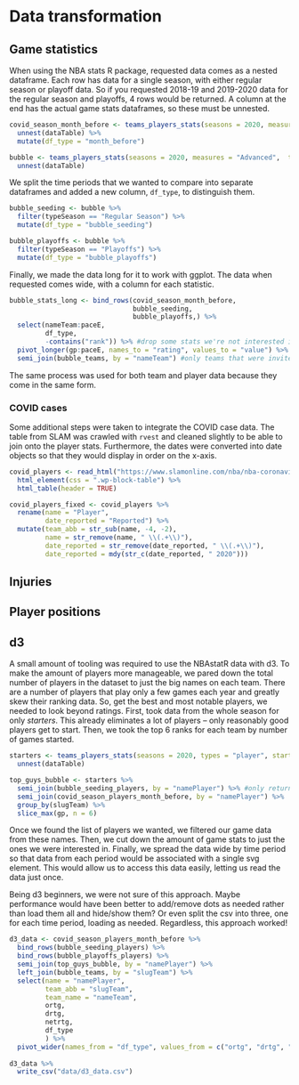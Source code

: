 # Data transformation

## Game statistics

When using the NBA stats R package, requested data comes as a nested dataframe. 
Each row has data for a single season, with either regular season or playoff data. 
So if you requested 2018-19 and 2019-2020 data for the regular season and playoffs, 
4 rows would be returned. A column at the end has the actual game stats dataframes,
so these must be unnested.
```r
covid_season_month_before <- teams_players_stats(seasons = 2020, measures = "Advanced", types = "team", tables = "general", modes = "PerGame", date_from = "2-11-20", date_to = "3-11-20") %>% 
  unnest(dataTable) %>% 
  mutate(df_type = "month_before")

bubble <- teams_players_stats(seasons = 2020, measures = "Advanced",  types = "team", season_types = c("Regular Season", "Playoffs"), tables = "general", modes = "PerGame", date_from = "7-29-20", date_to = "10-11-20") %>% 
  unnest(dataTable) 
```

We split the time periods that we wanted to compare into separate dataframes and added a new column, 
`df_type`, to distinguish them.
```r
bubble_seeding <- bubble %>% 
  filter(typeSeason == "Regular Season") %>% 
  mutate(df_type = "bubble_seeding") 

bubble_playoffs <- bubble %>% 
  filter(typeSeason == "Playoffs") %>% 
  mutate(df_type = "bubble_playoffs")   
```

Finally, we made the data long for it to work with ggplot. The data when requested comes wide, 
with a column for each statistic.
```r
bubble_stats_long <- bind_rows(covid_season_month_before,
                               bubble_seeding,
                               bubble_playoffs,) %>%
  select(nameTeam:paceE,
         df_type,
         -contains("rank")) %>% #drop some stats we're not interested in
  pivot_longer(gp:paceE, names_to = "rating", values_to = "value") %>%
  semi_join(bubble_teams, by = "nameTeam") #only teams that were invited to bubble
```

The same process was used for both team and player data because they come in the same form.

### COVID cases

Some additional steps were taken to integrate the COVID case data. The table from SLAM was 
crawled with `rvest` and cleaned slightly to be able to join onto the player stats. Furthermore, 
the dates were converted into date objects so that they would display in order on the x-axis.
```r
covid_players <- read_html("https://www.slamonline.com/nba/nba-coronavirus-covid-list/") %>% 
  html_element(css = ".wp-block-table") %>% 
  html_table(header = TRUE)

covid_players_fixed <- covid_players %>% 
  rename(name = "Player",
         date_reported = "Reported") %>% 
  mutate(team_abb = str_sub(name, -4, -2),
         name = str_remove(name, " \\(.+\\)"),
         date_reported = str_remove(date_reported, " \\(.+\\)"),
         date_reported = mdy(str_c(date_reported, " 2020")))

```

## Injuries

## Player positions


## d3

A small amount of tooling was required to use the NBAstatR data with d3. To make the amount of players more manageable, we 
pared down the total number of players in the dataset to just the big names on each team. There 
are a number of players that play only a few games each year and greatly skew their ranking data. So,
get the best and most notable players, we needed to look beyond ratings. First, took data from the whole season for only _starters_. 
This already eliminates a lot of players -- only reasonably good players get to start. 
Then, we took the top 6 ranks for each team by number of games started. 

```r
starters <- teams_players_stats(seasons = 2020, types = "player", starters_bench = list("Starters")) %>% 
  unnest(dataTable) 

top_guys_bubble <- starters %>% 
  semi_join(bubble_seeding_players, by = "namePlayer") %>% #only return players with bubble data, some players opted out
  semi_join(covid_season_players_month_before, by = "namePlayer") %>% 
  group_by(slugTeam) %>% 
  slice_max(gp, n = 6)
```


Once we found the list of players we wanted, we filtered our game data from these names. 
Then, we cut down the amount of game stats to just the ones we were interested in.
Finally, we spread the data wide by time period so that data from each period would be associated with a 
single svg element. This would allow us to access this data easily, letting us read the data just once.

Being d3 beginners, we were not sure of this approach. Maybe performance would have been better to 
add/remove dots as needed rather than load them all and hide/show them? Or even split the csv into three, 
one for each time period, loading as needed. Regardless, this approach worked!
```r
d3_data <- covid_season_players_month_before %>% 
  bind_rows(bubble_seeding_players) %>% 
  bind_rows(bubble_playoffs_players) %>% 
  semi_join(top_guys_bubble, by = "namePlayer") %>% 
  left_join(bubble_teams, by = "slugTeam") %>% 
  select(name = "namePlayer",
         team_abb = "slugTeam",
         team_name = "nameTeam",
         ortg,
         drtg,
         netrtg,
         df_type
         ) %>% 
  pivot_wider(names_from = "df_type", values_from = c("ortg", "drtg", "netrtg"))
 
d3_data %>%
  write_csv("data/d3_data.csv")

```
